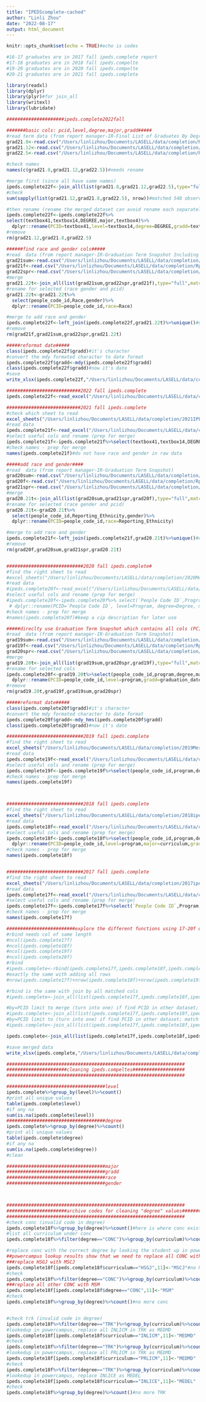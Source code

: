```yaml
---
title: "IPEDScomplete-cached"
author: "Linli Zhou"
date: "2022-08-17"
output: html_document
---
```


```r
knitr::opts_chunk$set(echo = TRUE)#echo is codes
```

```r
#16-17 graduates are in 2017 fall ipeds.complete report
#17-18 graduates are in 2018 fall ipeds.compelte
#19-20 graduates are in 2020 fall ipeds.compelte
#20-21 graduates are in 2021 fall ipeds.complete
```

```r
library(readxl)
library(dplyr)
library(plyr)#for join_all
library(writexl)
library(lubridate)
```

```r
#####################ipeds.complete2022fall

#######basic cols: pcid,level,degree,major,gradd#####
#read term data (from report manager-IR-Final List of Graduates By Degree Term)
grad21.8<-read.csv("/Users/linlizhou/Documents/LASELL/data/completion/RptMgr.grdbydg/2021.8.gradreport.csv")
grad21.12<-read.csv("/Users/linlizhou/Documents/LASELL/data/completion/RptMgr.grdbydg/2021.12.gradreport.csv")
grad22.5<-read.csv("/Users/linlizhou/Documents/LASELL/data/completion/RptMgr.grdbydg/2022.5.gradreport.csv")

#check names
names(c(grad21.8,grad21.12,grad22.5))#needs rename

#merge first (since all have same names)
ipeds.complete22f<-join_all(list(grad21.8,grad21.12,grad22.5),type="full",match="first")#548 observations
#check
sum(sapply(list(grad21.12,grad21.8,grad22.5), nrow))#matched 548 observations

#then rename (rename the merged dataset can avoid rename each separately)
ipeds.complete22f<-ipeds.complete22f%>%
select(textbox41,textbox14,DEGREE,major,textbox4)%>%
  dplyr::rename(PCID=textbox41,level=textbox14,degree=DEGREE,gradd=textbox4)#have the basic cols, missing race and gender
#remove
rm(grad21.12,grad21.8,grad22.5)

######find race and gender cols#####
#read  data (from report manager-IR-Graduation Term Snapshot Including Certs and Double Majors)
grad21sum<-read.csv("/Users/linlizhou/Documents/LASELL/data/completion/RptMgr.grdbydg/21sum.csv")
grad21f<-read.csv("/Users/linlizhou/Documents/LASELL/data/completion/RptMgr.grdbydg/21f.csv")
grad22spr<-read.csv("/Users/linlizhou/Documents/LASELL/data/completion/RptMgr.grdbydg/22spr.csv")
#merge
grad21.22t<-join_all(list(grad21sum,grad22spr,grad21f),type="full",match="first")#548 observations
#rename for selected (race gender and pcid)
grad21.22t<-grad21.22t%>%
  select(people_code_id,Race,gender)%>%
  dplyr::rename(PCID=people_code_id,race=Race)

#merge to add race and gender
ipeds.complete22f<-left_join(ipeds.complete22f,grad21.22t)%>%unique()#unique observations, remove duplicated
#remove
rm(grad21f,grad21sum,grad22spr,grad21.22t)

#####reformat date#####
class(ipeds.complete22f$gradd)#it's character
#convert the mdy formated character to date format
ipeds.complete22f$gradd<-mdy(ipeds.complete22f$gradd)
class(ipeds.complete22f$gradd)#now it's date
#save
write_xlsx(ipeds.complete22f,"/Users/linlizhou/Documents/LASELL/data/completion/2022IPEDScompletions.xlsx")
```


```r
###########################2022 fall ipeds.complete
ipeds.complete22f<-read_excel("/Users/linlizhou/Documents/LASELL/data/completion/2022IPEDScompletions.xlsx")

###########################2021 fall ipeds.complete
#check which sheet to read
excel_sheets("/Users/linlizhou/Documents/LASELL/data/completion/2021IPEDScompletions.xlsx")
#read data
ipeds.complete21f<-read_excel("/Users/linlizhou/Documents/LASELL/data/completion/2021IPEDScompletions.xlsx",sheet = "Degrees - Combined")
#select useful cols and rename (prep for merge)
ipeds.complete21f<-ipeds.complete21f%>%select(textbox41,textbox14,DEGREE,major,`Grad Date`)%>%dplyr::rename(PCID=textbox41,level=textbox14,degree=DEGREE,gradd=`Grad Date`)
#check names - prep for merge
names(ipeds.complete21f)#do not have race and gender in raw data

#####add race and gender####
#read  data (from report manager-IR-Graduation Term Snapshot)
grad20sum<-read.csv("/Users/linlizhou/Documents/LASELL/data/completion/RptMgr.grdbydg/20sum.csv")
grad20f<-read.csv("/Users/linlizhou/Documents/LASELL/data/completion/RptMgr.grdbydg/20f.csv")
grad21spr<-read.csv("/Users/linlizhou/Documents/LASELL/data/completion/RptMgr.grdbydg/21spr.csv")
#merge
grad20.21t<-join_all(list(grad20sum,grad21spr,grad20f),type="full",match="first")#548 observations
#rename for selected (race gender and pcid)
grad20.21t<-grad20.21t%>%
  select(people_code_id,Reporting_Ethnicity,gender)%>%
  dplyr::rename(PCID=people_code_id,race=Reporting_Ethnicity)

#merge to add race and gender
ipeds.complete21f<-left_join(ipeds.complete21f,grad20.21t)%>%unique()#unique observations, remove duplicated
#remove
rm(grad20f,grad20sum,grad21spr,grad20.21t)


############################2020 fall ipeds.complete#
#find the right sheet to read
#excel_sheets("/Users/linlizhou/Documents/LASELL/data/completion/2020Merged Completions.xlsx")
#read data
#ipeds.complete20f<-read_excel("/Users/linlizhou/Documents/LASELL/data/completion/2020Merged Completions.xlsx",sheet = "Merged")
#select useful cols and rename (prep for merge)
#ipeds.complete20f<-ipeds.complete20f%>% select(`People Code ID`,Program,Degree,Curriculum,GradDate,Race,Gender) %>% 
 # dplyr::rename(PCID=`People Code ID`, level=Program, degree=Degree, major=Curriculum, gradd=GradDate, race=Race, gender=Gender)
#check names - prep for merge
#names(ipeds.complete20f)#keep a cip description for later use

#####direclty use Graduation Term Snapshot which contains all cols (PCID,level,degree,major,gradd,race,gender) I wanted####
#read  data (from report manager-IR-Graduation Term Snapshot)
grad19sum<-read.csv("/Users/linlizhou/Documents/LASELL/data/completion/RptMgr.grdbydg/19sum.csv")
grad19f<-read.csv("/Users/linlizhou/Documents/LASELL/data/completion/RptMgr.grdbydg/19f.csv")
grad20spr<-read.csv("/Users/linlizhou/Documents/LASELL/data/completion/RptMgr.grdbydg/20spr.csv")
#merge
grad19.20t<-join_all(list(grad19sum,grad20spr,grad19f),type="full",match="first")#548 observations
#rename for selected cols
ipeds.complete20f<-grad19.20t%>%select(people_code_id,program,degree,major,graduation_date,Reporting_Ethnicity,gender)%>%
  dplyr::rename(PCID=people_code_id,level=program,gradd=graduation_date,race=Reporting_Ethnicity)
#remove
rm(grad19.20t,grad19f,grad19sum,grad20spr)

#####reformat date#####
class(ipeds.complete20f$gradd)#it's character
#convert the mdy formated character to date format
ipeds.complete20f$gradd<-mdy_hms(ipeds.complete20f$gradd)
class(ipeds.complete20f$gradd)#now it's date

############################2019 fall ipeds.complete
#find the right sheet to read
excel_sheets("/Users/linlizhou/Documents/LASELL/data/completion/2019Merged Completions.xlsm")
#read data
ipeds.complete19f<-read_excel("/Users/linlizhou/Documents/LASELL/data/completion/2019Merged Completions.xlsm",sheet = "AllMerged")
#select useful cols and rename (prep for merge)
ipeds.complete19f<-ipeds.complete19f%>%select(people_code_id,program,degree,curriculum,graduation_date,Race,gender)%>%dplyr::rename(PCID=people_code_id,level=program,major=curriculum,gradd=graduation_date,race=Race)
#check names - prep for merge
names(ipeds.complete19f)



############################2018 fall ipeds.complete
#find the right sheet to read
excel_sheets("/Users/linlizhou/Documents/LASELL/data/completion/2018ipedsFComp_2017grad.clean.xlsx")
#read data
ipeds.complete18f<-read_excel("/Users/linlizhou/Documents/LASELL/data/completion/2018ipedsFComp_2017grad.clean.xlsx")
#select useful cols and rename (prep for merge)
ipeds.complete18f<-ipeds.complete18f%>%select(people_code_id,program,degree,curriculum,graduation_date,Race,gender)%>%
  dplyr::rename(PCID=people_code_id,level=program,major=curriculum,gradd=graduation_date,race=Race)
#check names - prep for merge
names(ipeds.complete18f)


############################2017 fall ipeds.complete
#find the right sheet to read
excel_sheets("/Users/linlizhou/Documents/LASELL/data/completion/2017ipedsFComp_2016grad.xlsx")
#read data
ipeds.complete17f<-read_excel("/Users/linlizhou/Documents/LASELL/data/completion/2017ipedsFComp_2016grad.xlsx",sheet = "Merged_ALL")
#select useful cols and rename (prep for merge)
ipeds.complete17f<-ipeds.complete17f%>%select(`People Code ID`,Program,Degree,Curriculum,`Graduation Date`,Race,Gender)%>%dplyr::rename(PCID=`People Code ID`,level=Program,degree=Degree,major=Curriculum,gradd=`Graduation Date`,race=Race,gender=Gender)
#check names - prep for merge
names(ipeds.complete17f)
```



```r
#########################explore the different functions using 17-20f data
#rbind needs col of same length
#ncol(ipeds.complete17f)
#ncol(ipeds.complete18f)
#ncol(ipeds.complete19f)
#ncol(ipeds.complete20f)
#rbind
#ipeds.complete<-rbind(ipeds.complete17f,ipeds.complete18f,ipeds.complete19f,ipeds.complete20f)#2421 observations
#exactly the same with adding all rows
#nrow(ipeds.complete17f)+nrow(ipeds.complete18f)+nrow(ipeds.complete19f)+nrow(ipeds.complete20f)#2421 observations

#rbind is the same with join by all matched cols
#ipeds.complete<-join_all(list(ipeds.complete17f,ipeds.complete18f,ipeds.complete19f,ipeds.complete20f),type="full",match="first")#2420 observations; closest to rbind

#by=PCID limit to merge (turn into one) if find PCID in other dataset; match=first, only takes care of first match
#ipeds.complete<-join_all(list(ipeds.complete17f,ipeds.complete18f,ipeds.complete19f,ipeds.complete20f),by="PCID",type="full",match="first")#2368 observations
#by=PCID limit to (turn into one) if find PCID in other dataset; match = all merge create a copy for all match
#ipeds.complete<-join_all(list(ipeds.complete17f,ipeds.complete18f,ipeds.complete19f,ipeds.complete20f),by="PCID",type="full",match="all")#2379 observations
```

```r
ipeds.complete<-join_all(list(ipeds.complete17f,ipeds.complete18f,ipeds.complete19f,ipeds.complete20f,ipeds.complete21f,ipeds.complete22f),type="full",match="first")

#save merged data
write_xlsx(ipeds.complete,"/Users/linlizhou/Documents/LASELL/data/completion/17f-current.xlsx")
```


```r
#################################################################
######################cleaning ipeds.compeltes###################
#################################################################

####################################level
ipeds.complete%>%group_by(level)%>%count()
#print all unique values
table(ipeds.complete$level)
#if any na
sum(is.na(ipeds.complete$level))
####################################degree
ipeds.complete%>%group_by(degree)%>%count()
#print all unique values
table(ipeds.complete$degree)
#if any na
sum(is.na(ipeds.complete$degree))
#clean

####################################major
####################################gradd
####################################race
####################################gender



#################################################################
######################archive codes for cleaning "degree" values###################
#################################################################
#check conc (invalid code in degree)
ipeds.complete18f%>%group_by(degree)%>%count()#here is where conc exists
#list all curriculum under conc
ipeds.complete18f%>%filter(degree=="CONC")%>%group_by(curriculum)%>%count()

#replace conc with the correct degree by looking the student up in powercampus
##powercampus lookup results show that we need to replace all CONC with MSM expect HSGJ as MSCJ
###replace HSGJ with MSCJ
ipeds.complete18f[ipeds.complete18f$curriculum=="HSGJ",11]<-"MSCJ"#no headers/var names anymore so must use 11 as index
#check
ipeds.complete18f%>%filter(degree=="CONC")%>%group_by(curriculum)%>%count()#no more hsgj
###replace all other CONC with MSM
ipeds.complete18f[ipeds.complete18f$degree=="CONC",11]<-"MSM"
#check
ipeds.complete18f%>%group_by(degree)%>%count()#no more conc


#check trk (invalid code in degree)
ipeds.complete18f%>%filter(degree=="TRK")%>%group_by(curriculum)%>%count()
#lookedup in powercampus, replace all INLICM in TRK as MEDMD
ipeds.complete18f[ipeds.complete18f$curriculum=="INLICM",11]<-"MEDMD"
#check
ipeds.complete18f%>%filter(degree=="TRK")%>%group_by(curriculum)%>%count()#no more INLICM
#lookedup in powercampus, replace all PRLICM in TRK as MEDMD
ipeds.complete18f[ipeds.complete18f$curriculum=="PRLICM",11]<-"MEDMD"
#check
ipeds.complete18f%>%filter(degree=="TRK")%>%group_by(curriculum)%>%count()#no more prlicm
#lookedup in powercampus, replace INLICE as MEDEL
ipeds.complete18f[ipeds.complete18f$curriculum=="INLICE",11]<-"MEDEL"
#check
ipeds.complete18f%>%group_by(degree)%>%count()#no more TRK
```